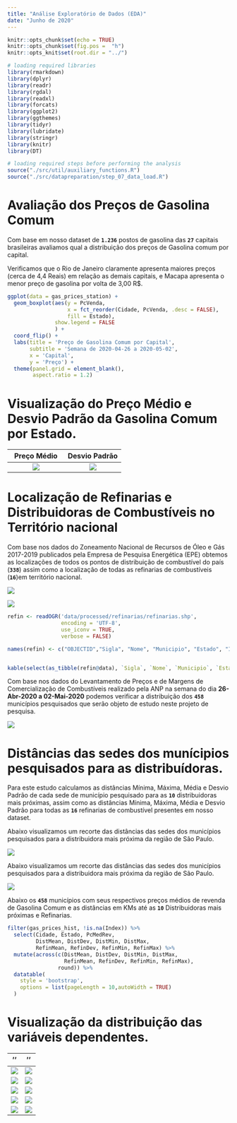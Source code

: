 ```yaml
---
title: "Análise Exploratório de Dados (EDA)"
date: "Junho de 2020"
---
```


```r
knitr::opts_chunk$set(echo = TRUE)
knitr::opts_chunk$set(fig.pos =  "h")
knitr::opts_knit$set(root.dir = "../")

# loading required libraries
library(rmarkdown)
library(dplyr)
library(readr)
library(rgdal)
library(readxl)
library(forcats)
library(ggplot2)
library(ggthemes)
library(tidyr)
library(lubridate)
library(stringr)
library(knitr)
library(DT)
```

```r
# loading required steps before performing the analysis
source("./src/util/auxiliary_functions.R")
source("./src/datapreparation/step_07_data_load.R")
```

# Avaliação dos Preços de Gasolina Comum

Com base em nosso dataset de **`1.236`** postos de gasolina das **`27`** capitais brasileiras avaliamos qual a distribuição dos preços de Gasolina comum por capital.

Verificamos que o Rio de Janeiro claramente apresenta maiores preços (cerca de 4,4 Reais) em relação as demais capitais, e Macapa apresenta o menor preço de gasolina por volta de 3,00 R$.

```r
ggplot(data = gas_prices_station) +
  geom_boxplot(aes(y = PcVenda, 
                   x = fct_reorder(Cidade, PcVenda, .desc = FALSE),
                   fill = Estado), 
               show.legend = FALSE
               ) +
  coord_flip() +
  labs(title = 'Preço de Gasolina Comum por Capital',
       subtitle = 'Semana de 2020-04-26 a 2020-05-02',
       x = 'Capital',
       y = 'Preço') + 
  theme(panel.grid = element_blank(),
        aspect.ratio = 1.2)
```


# Visualização do Preço Médio e Desvio Padrão da Gasolina Comum por Estado.

Preço Médio                           |Desvio Padrão  
:-------------------------:|:-------------------------:
![](https://raw.githubusercontent.com/ldaniel/Spatial-Statistics-Applications/master/images/eda/UF_PcMedRev.svg)  |  ![](https://raw.githubusercontent.com/ldaniel/Spatial-Statistics-Applications/master/images/eda/UF_PcMedRevDev.svg)

# Localização de Refinarias e Distribuidoras de Combustíveis no Território nacional

Com base nos dados do Zoneamento Nacional de Recursos de Óleo e Gás 2017-2019 publicados pela Empresa de Pesquisa Energética (EPE) obtemos as localizações de todos os pontos de distribuição de combustível do país (**`338`**) assim como a localização de todas as refinarias de combustíveis (**`16`**)em território nacional.

![](https://raw.githubusercontent.com/ldaniel/Spatial-Statistics-Applications/master/images/eda/loc_dist_combust.svg)

![](https://raw.githubusercontent.com/ldaniel/Spatial-Statistics-Applications/master/images/eda/loc_refin_combust.svg)

```r
refin <- readOGR('data/processed/refinarias/refinarias.shp', 
                 encoding = 'UTF-8', 
                 use_iconv = TRUE,
                 verbose = FALSE)

names(refin) <- c("OBJECTID","Sigla", "Nome", "Municipio", "Estado", "Início de Operação", "Capacidade-m3", "Tipo_Inst", "Titularida", "Observaç", "CLASSIFICA")


kable(select(as_tibble(refin@data), `Sigla`, `Nome`, `Municipio`, `Estado`, `Início de Operação`, `Capacidade-m3`))

```

Com base nos dados do Levantamento de Preços e de Margens de Comercialização de Combustíveis realizado pela ANP na semana do dia **26-Abr-2020 a 02-Mai-2020** podemos verificar a distribuição dos **`458`** municípios pesquisados que serão objeto de estudo neste projeto de pesquisa.

![](https://raw.githubusercontent.com/ldaniel/Spatial-Statistics-Applications/master/images/eda/loc_cidade_combust.svg)

# Distâncias das sedes dos munícipios pesquisados para as distribuídoras.

Para este estudo calculamos as distâncias Mínima, Máxima, Média e Desvio Padrão de cada sede de município pesquisado para as **`10`** distribuidoras mais próximas, assim como as distâncias Mínima, Máxima, Média e Desvio Padrão para todas as **`16`** refinarias de combustível presentes em nosso dataset.

Abaixo visualizamos um recorte das distâncias das sedes dos municípios pesquisados para a distribuidora mais próxima da região de São Paulo.

[![](https://raw.githubusercontent.com/ldaniel/Spatial-Statistics-Applications/master/images/eda/dist_sedes_dist.png)](https://ldaniel.github.io/Spatial-Statistics-Applications/viz_qgis.html)

Abaixo visualizamos um recorte das distâncias das sedes dos municípios pesquisados para a distribuidora mais próxima da região de São Paulo.

![](https://raw.githubusercontent.com/ldaniel/Spatial-Statistics-Applications/master/images/eda/dist_sedes_refin.svg)

Abaixo os **`458`** municípios com seus respectivos preços médios de revenda de Gasolina Comum e as distâncias em KMs até as **`10`** Distribuidoras mais próximas e Refinarias.

```r
filter(gas_prices_hist, !is.na(Index)) %>% 
  select(Cidade, Estado, PcMedRev, 
         DistMean, DistDev, DistMin, DistMax, 
         RefinMean, RefinDev, RefinMin, RefinMax) %>% 
  mutate(across(c(DistMean, DistDev, DistMin, DistMax, 
                  RefinMean, RefinDev, RefinMin, RefinMax), 
                round)) %>% 
  datatable(
    style = 'bootstrap',
    options = list(pageLength = 10,autoWidth = TRUE)
  )
```

# Visualização da distribuição das variáveis dependentes.

''                           |''  
:-------------------------:|:-------------------------:
![](https://raw.githubusercontent.com/ldaniel/Spatial-Statistics-Applications/master/images/eda/DistMean.svg)  |  ![](https://raw.githubusercontent.com/ldaniel/Spatial-Statistics-Applications/master/images/eda/DistDev.svg)
![](https://raw.githubusercontent.com/ldaniel/Spatial-Statistics-Applications/master/images/eda/DistMin.svg)  |  ![](https://raw.githubusercontent.com/ldaniel/Spatial-Statistics-Applications/master/images/eda/DistMax.svg)
![](https://raw.githubusercontent.com/ldaniel/Spatial-Statistics-Applications/master/images/eda/RefinMean.svg)  |  ![](https://raw.githubusercontent.com/ldaniel/Spatial-Statistics-Applications/master/images/eda/RefinDev.svg)
![](https://raw.githubusercontent.com/ldaniel/Spatial-Statistics-Applications/master/images/eda/RefinMin.svg)  |  ![](https://raw.githubusercontent.com/ldaniel/Spatial-Statistics-Applications/master/images/eda/RefinMax.svg)
![](https://raw.githubusercontent.com/ldaniel/Spatial-Statistics-Applications/master/images/eda/ChgPIB.svg)  |  ![](https://raw.githubusercontent.com/ldaniel/Spatial-Statistics-Applications/master/images/eda/ChgPIBCap.svg)
